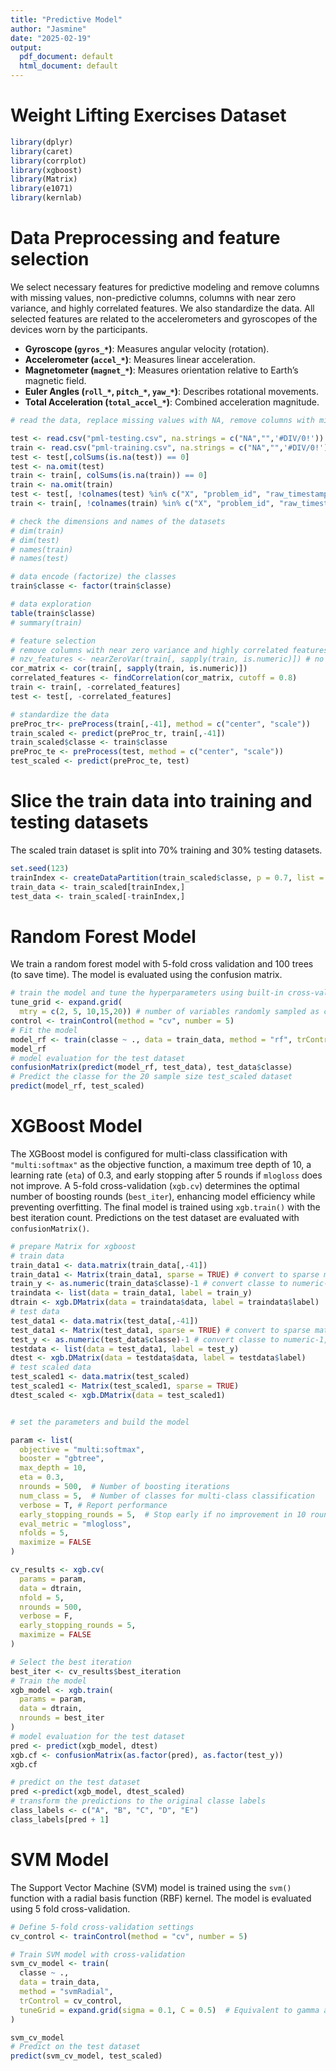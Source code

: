 ```yaml
---
title: "Predictive Model"
author: "Jasmine"
date: "2025-02-19"
output:
  pdf_document: default
  html_document: default
---
```


# Weight Lifting Exercises Dataset 

```r
library(dplyr)
library(caret)
library(corrplot)
library(xgboost)
library(Matrix)
library(e1071)
library(kernlab)

```

# Data Preprocessing and feature selection
We select necessary features for predictive modeling and remove columns with missing values, non-predictive columns, columns with near zero variance, and highly correlated features. We also standardize the data.
All selected features are related to the accelerometers and gyroscopes of the devices worn by the participants. 

- **Gyroscope (`gyros_*`)**: Measures angular velocity (rotation).
- **Accelerometer (`accel_*`)**: Measures linear acceleration.
- **Magnetometer (`magnet_*`)**: Measures orientation relative to Earth's magnetic field.
- **Euler Angles (`roll_*`, `pitch_*`, `yaw_*`)**: Describes rotational movements.
- **Total Acceleration (`total_accel_*`)**: Combined acceleration magnitude.

```r
# read the data, replace missing values with NA, remove columns with missing values and drop non-predictive columns

test <- read.csv("pml-testing.csv", na.strings = c("NA","",'#DIV/0!'))
train <- read.csv("pml-training.csv", na.strings = c("NA","",'#DIV/0!'))
test <- test[,colSums(is.na(test)) == 0]
test <- na.omit(test)
train <- train[, colSums(is.na(train)) == 0]
train <- na.omit(train)
test <- test[, !colnames(test) %in% c("X", "problem_id", "raw_timestamp_part_1", "raw_timestamp_part_2", "cvtd_timestamp", "new_window", "num_window")]
train <- train[, !colnames(train) %in% c("X", "problem_id", "raw_timestamp_part_1", "raw_timestamp_part_2", "cvtd_timestamp", "new_window", "num_window")]

# check the dimensions and names of the datasets
# dim(train)
# dim(test)
# names(train)
# names(test)

# data encode (factorize) the classes
train$classe <- factor(train$classe)

# data exploration
table(train$classe)
# summary(train)

# feature selection
# remove columns with near zero variance and highly correlated features
# nzv_features <- nearZeroVar(train[, sapply(train, is.numeric)]) # no near zero variance features
cor_matrix <- cor(train[, sapply(train, is.numeric)])
correlated_features <- findCorrelation(cor_matrix, cutoff = 0.8)
train <- train[, -correlated_features]
test <- test[, -correlated_features]

# standardize the data
preProc_tr<- preProcess(train[,-41], method = c("center", "scale"))
train_scaled <- predict(preProc_tr, train[,-41])
train_scaled$classe <- train$classe
preProc_te <- preProcess(test, method = c("center", "scale"))
test_scaled <- predict(preProc_te, test)

```
# Slice the train data into training and testing datasets
The scaled train dataset is split into 70% training and 30% testing datasets.

```r
set.seed(123)
trainIndex <- createDataPartition(train_scaled$classe, p = 0.7, list = FALSE)
train_data <- train_scaled[trainIndex,]
test_data <- train_scaled[-trainIndex,]
```

# Random Forest Model
We train a random forest model with 5-fold cross validation and 100 trees (to save time). The model is evaluated using the confusion matrix.

```r
# train the model and tune the hyperparameters using built-in cross-validation
tune_grid <- expand.grid(
  mtry = c(2, 5, 10,15,20)) # number of variables randomly sampled as candidates at each split
control <- trainControl(method = "cv", number = 5)
# Fit the model
model_rf <- train(classe ~ ., data = train_data, method = "rf", trControl = control, tuneGrid = tune_grid,ntree = 100)
model_rf
# model evaluation for the test dataset
confusionMatrix(predict(model_rf, test_data), test_data$classe)
# Predict the classe for the 20 sample size test_scaled dataset
predict(model_rf, test_scaled)
```

# XGBoost Model
The XGBoost model is configured for multi-class classification with `"multi:softmax"` as the objective function, a maximum tree depth of 10, a learning rate (`eta`) of 0.3, and early stopping after 5 rounds if `mlogloss` does not improve. A 5-fold cross-validation (`xgb.cv`) determines the optimal number of boosting rounds (`best_iter`), enhancing model efficiency while preventing overfitting. The final model is trained using `xgb.train()` with the best iteration count. Predictions on the test dataset are evaluated with `confusionMatrix()`.

```r
# prepare Matrix for xgboost
# train data
train_data1 <- data.matrix(train_data[,-41])
train_data1 <- Matrix(train_data1, sparse = TRUE) # convert to sparse matrix
train_y <- as.numeric(train_data$classe)-1 # convert classe to numeric-1, as xgboost requires labels to start from 0
traindata <- list(data = train_data1, label = train_y)
dtrain <- xgb.DMatrix(data = traindata$data, label = traindata$label)
# test data
test_data1 <- data.matrix(test_data[,-41])
test_data1 <- Matrix(test_data1, sparse = TRUE) # convert to sparse matrix
test_y <- as.numeric(test_data$classe)-1 # convert classe to numeric-1, as xgboost requires labels to start from 0
testdata <- list(data = test_data1, label = test_y)
dtest <- xgb.DMatrix(data = testdata$data, label = testdata$label)
# test scaled data
test_scaled1 <- data.matrix(test_scaled)
test_scaled1 <- Matrix(test_scaled1, sparse = TRUE) 
dtest_scaled <- xgb.DMatrix(data = test_scaled1)


# set the parameters and build the model

param <- list(
  objective = "multi:softmax",
  booster = "gbtree",
  max_depth = 10,
  eta = 0.3,
  nrounds = 500,  # Number of boosting iterations
  num_class = 5,  # Number of classes for multi-class classification
  verbose = T, # Report performance
  early_stopping_rounds = 5,  # Stop early if no improvement in 10 rounds
  eval_metric = "mlogloss",
  nfolds = 5,
  maximize = FALSE
)

cv_results <- xgb.cv(
  params = param,
  data = dtrain,
  nfold = 5,
  nrounds = 500,
  verbose = F,
  early_stopping_rounds = 5,
  maximize = FALSE
)

# Select the best iteration
best_iter <- cv_results$best_iteration
# Train the model
xgb_model <- xgb.train(
  params = param,
  data = dtrain,
  nrounds = best_iter
)
# model evaluation for the test dataset
pred <- predict(xgb_model, dtest)
xgb.cf <- confusionMatrix(as.factor(pred), as.factor(test_y))
xgb.cf

# predict on the test dataset
pred <-predict(xgb_model, dtest_scaled)
# transform the predictions to the original classe labels
class_labels <- c("A", "B", "C", "D", "E")
class_labels[pred + 1]
```

# SVM Model
The Support Vector Machine (SVM) model is trained using the `svm()` function with a radial basis function (RBF) kernel. The model is evaluated using 5 fold cross-validation.

```r

# Define 5-fold cross-validation settings
cv_control <- trainControl(method = "cv", number = 5)

# Train SVM model with cross-validation
svm_cv_model <- train(
  classe ~ ., 
  data = train_data, 
  method = "svmRadial", 
  trControl = cv_control,
  tuneGrid = expand.grid(sigma = 0.1, C = 0.5)  # Equivalent to gamma and cost
)

svm_cv_model
# Predict on the test dataset
predict(svm_cv_model, test_scaled)
```






